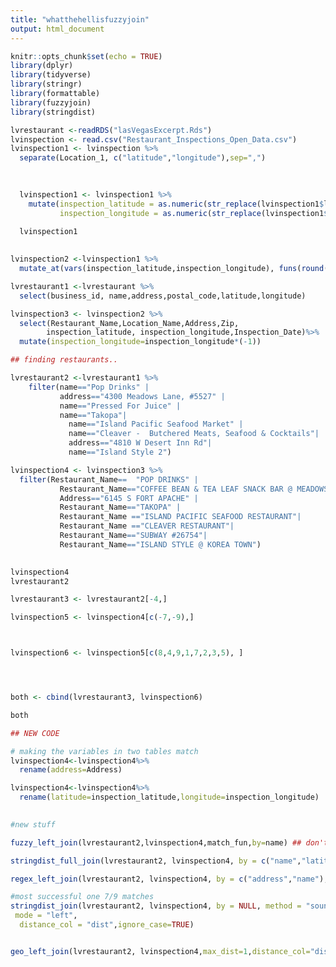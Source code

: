 ```yaml
---
title: "whatthehellisfuzzyjoin"
output: html_document
---
```


```r
knitr::opts_chunk$set(echo = TRUE)
library(dplyr)
library(tidyverse)
library(stringr)
library(formattable)
library(fuzzyjoin)
library(stringdist)
```


```r
lvrestaurant <-readRDS("lasVegasExcerpt.Rds")
lvinspection <- read.csv("Restaurant_Inspections_Open_Data.csv")
lvinspection1 <- lvinspection %>%
  separate(Location_1, c("latitude","longitude"),sep=",")

  
  
  lvinspection1 <- lvinspection1 %>%
    mutate(inspection_latitude = as.numeric(str_replace(lvinspection1$latitude, "\\(","")),
           inspection_longitude = as.numeric(str_replace(lvinspection1$longitude, "\\)","")))
  
  lvinspection1
  

lvinspection2 <-lvinspection1 %>%
  mutate_at(vars(inspection_latitude,inspection_longitude), funs(round(.,3)))

lvrestaurant1 <-lvrestaurant %>%
  select(business_id, name,address,postal_code,latitude,longitude)

lvinspection3 <- lvinspection2 %>%
  select(Restaurant_Name,Location_Name,Address,Zip,
        inspection_latitude, inspection_longitude,Inspection_Date)%>%
  mutate(inspection_longitude=inspection_longitude*(-1))


```

```r

## finding restaurants..

lvrestaurant2 <-lvrestaurant1 %>%
    filter(name=="Pop Drinks" |
           address=="4300 Meadows Lane, #5527" |
           name=="Pressed For Juice" |
           name=="Takopa"|
             name=="Island Pacific Seafood Market" |
             name=="Cleaver -  Butchered Meats, Seafood & Cocktails"|
             address=="4810 W Desert Inn Rd"|
             name=="Island Style 2")

lvinspection4 <- lvinspection3 %>%
  filter(Restaurant_Name==	"POP DRINKS" | 
           Restaurant_Name=="COFFEE BEAN & TEA LEAF SNACK BAR @ MEADOWS MALL" |
           Address=="6145 S FORT APACHE" |
           Restaurant_Name=="TAKOPA" |
           Restaurant_Name =="ISLAND PACIFIC SEAFOOD RESTAURANT"|
           Restaurant_Name =="CLEAVER RESTAURANT"|
           Restaurant_Name=="SUBWAY #26754"|
           Restaurant_Name=="ISLAND STYLE @ KOREA TOWN")
  

lvinspection4
lvrestaurant2

lvrestaurant3 <- lvrestaurant2[-4,]

lvinspection5 <- lvinspection4[c(-7,-9),]



lvinspection6 <- lvinspection5[c(8,4,9,1,7,2,3,5), ]




both <- cbind(lvrestaurant3, lvinspection6)

both
```

```r

## NEW CODE

# making the variables in two tables match
lvinspection4<-lvinspection4%>%
  rename(address=Address)

lvinspection4<-lvinspection4%>%
  rename(latitude=inspection_latitude,longitude=inspection_longitude)
  
```

```r

#new stuff

fuzzy_left_join(lvrestaurant2,lvinspection4,match_fun,by=name) ## don't know how to set this up

stringdist_full_join(lvrestaurant2, lvinspection4, by = c("name","latitude"),ignore_case=TRUE, distance_col = "distance")

regex_left_join(lvrestaurant2, lvinspection4, by = c("address","name"), ignore_case = TRUE)

#most successful one 7/9 matches
stringdist_join(lvrestaurant2, lvinspection4, by = NULL, method = "soundex",
 mode = "left",
  distance_col = "dist",ignore_case=TRUE)


geo_left_join(lvrestaurant2, lvinspection4,max_dist=1,distance_col="dist")

```
